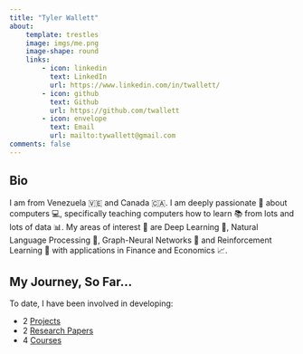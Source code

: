 ```yaml
---
title: "Tyler Wallett"
about:
    template: trestles
    image: imgs/me.png
    image-shape: round
    links:
        - icon: linkedin
          text: LinkedIn
          url: https://www.linkedin.com/in/twallett/
        - icon: github
          text: Github
          url: https://github.com/twallett
        - icon: envelope  
          text: Email
          url: mailto:tywallett@gmail.com
comments: false
---
```


## Bio

I am from Venezuela 🇻🇪 and Canada 🇨🇦. I am deeply passionate 💖 about computers 💻, specifically teaching computers how to learn 📚 from lots and lots of data 📊. My areas of interest 🤔 are Deep Learning 🧠, Natural Language Processing 💬, Graph-Neural Networks 🔗 and Reinforcement Learning 🤖 with applications in Finance and Economics 📈.

## My Journey, So Far...

To date, I have been involved in developing:

- 2 [Projects](https://twallett.com/projects/) 
- 2 [Research Papers](https://twallett.com/research/)
- 4 [Courses](https://twallett.com/courses/)
<!-- - 3 [Events]() -->